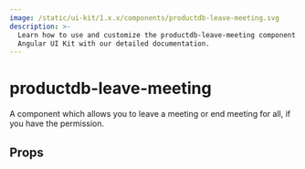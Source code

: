 ```yaml
---
image: /static/ui-kit/1.x.x/components/productdb-leave-meeting.svg
description: >-
  Learn how to use and customize the productdb-leave-meeting component in ProductDB's
  Angular UI Kit with our detailed documentation.
---
```


# productdb-leave-meeting

A component which allows you to leave a meeting or
end meeting for all, if you have the permission.

## Props

<PropsTable of="productdb-leave-meeting" />

<head>
  <title>Angular UI Kit productdb-leave-meeting</title>
</head>
